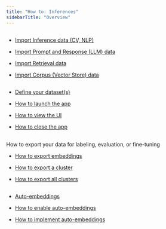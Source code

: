```yaml
---
title: "How to: Inferences"
sidebarTitle: "Overview"
---
```


## 

* [Import Inference data (CV, NLP)](/phoenix/inferences/how-to-inferences#import-your-data)

* [Import Prompt and Response (LLM) data](/phoenix/inferences/how-to-inferences/define-your-schema/prompt-and-response-llm)

* [Import Retrieval data](/phoenix/inferences/how-to-inferences/define-your-schema/retrieval-rag)

* [Import Corpus (Vector Store) data](/phoenix/inferences/how-to-inferences/define-your-schema/corpus-data)

## 

* [Define your dataset(s)](/phoenix/inferences/how-to-inferences/manage-the-app#define-your-dataset-s)

* [How to launch the app](/phoenix/inferences/how-to-inferences/manage-the-app#launch-the-app)

* [How to view the UI](/phoenix/inferences/how-to-inferences/manage-the-app#open-the-ui)

* [How to close the app](/phoenix/inferences/how-to-inferences/manage-the-app#close-the-app)

## 

How to export your data for labeling, evaluation, or fine-tuning

* [How to export embeddings](/phoenix/inferences/how-to-inferences/export-your-data#exporting-embeddings)

* [How to export a cluster](/phoenix/inferences/how-to-inferences/export-your-data#export-selected-clusters)

* [How to export all clusters](/phoenix/inferences/how-to-inferences/export-your-data#export-all-clusters)

## 

* [Auto-embeddings](/phoenix/inferences/how-to-inferences/generating-embeddings)

* [How to enable auto-embeddings](/phoenix/inferences/how-to-inferences/generating-embeddings)

* [How to implement auto-embeddings](/phoenix/inferences/how-to-inferences/generating-embeddings)

## 


